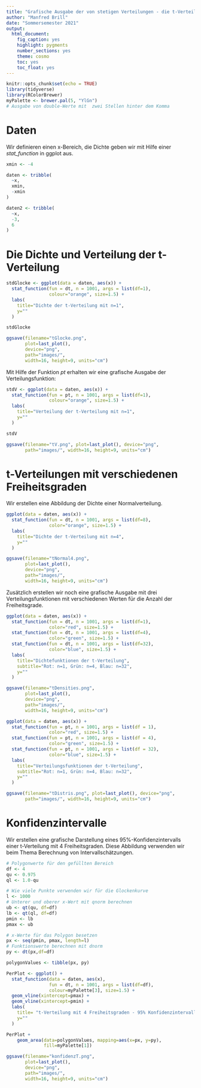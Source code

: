 ```yaml
---
title: "Grafische Ausgabe der von stetigen Verteilungen - die t-Verteilung"
author: "Manfred Brill"
date: "Sommersemester 2021"
output: 
  html_document: 
    fig_caption: yes
    highlight: pygments
    number_sections: yes
    theme: cosmo
    toc: yes
    toc_float: yes
---
```


```r
knitr::opts_chunk$set(echo = TRUE)
library(tidyverse)
library(RColorBrewer)
myPalette <- brewer.pal(5, "YlGn")
# Ausgabe von double-Werte mit  zwei Stellen hinter dem Komma
```

# Daten
Wir definieren einen x-Bereich, die Dichte geben wir mit Hilfe einer
*stat_function* in ggplot aus.

```r
xmin <- -4

daten <- tribble(
  ~x,
  xmin,
  -xmin
)

daten2 <- tribble(
  ~x,
  -3,
  6
)
```

# Die Dichte und Verteilung der t-Verteilung

```r
stdGlocke <- ggplot(data = daten, aes(x)) +
  stat_function(fun = dt, n = 1001, args = list(df=1),
                colour="orange", size=1.5) +  
  labs(
    title="Dichte der t-Verteilung mit n=1",
    y=""
  ) 

stdGlocke

ggsave(filename="tGlocke.png", 
       plot=last_plot(), 
       device="png",
       path="images/", 
       width=16, height=9, units="cm")
```

Mit Hilfe der Funktion *pt* erhalten wir eine grafische Ausgabe
der Verteilungsfunktion:

```r
stdV <- ggplot(data = daten, aes(x)) +
  stat_function(fun = pt, n = 1001, args = list(df=1),
                colour="orange", size=1.5) +  
  labs(
    title="Verteilung der t-Verteilung mit n=1",
    y=""
  ) 

stdV

ggsave(filename="tV.png", plot=last_plot(), device="png",
       path="images/", width=16, height=9, units="cm")
```

# t-Verteilungen mit verschiedenen Freiheitsgraden

Wir erstellen eine Abbildung der Dichte einer Normalverteilung.
```r
ggplot(data = daten, aes(x)) +
  stat_function(fun = dt, n = 1001, args = list(df=8),
                color="orange", size=1.5) +  
  labs(
    title="Dichte der t-Verteilung mit n=4",
    y=""
  ) 

ggsave(filename="tNormal4.png", 
       plot=last_plot(), 
       device="png",
       path="images/", 
       width=16, height=9, units="cm")
```

Zusätzlich erstellen wir noch eine grafische Ausgabe mit drei
Verteilungsfunktionen mit verschiedenen Werten für die Anzahl
der Freiheitsgrade.

```r
ggplot(data = daten, aes(x)) +
  stat_function(fun = dt, n = 1001, args = list(df=1),
                color="red", size=1.5) +  
  stat_function(fun = dt, n = 1001, args = list(df=4),
                color="green", size=1.5) + 
  stat_function(fun = dt, n = 1001, args = list(df=32),
                color="blue", size=1.5) + 
  labs(
    title="Dichtefunktionen der t-Verteilung",
    subtitle="Rot: n=1, Grün: n=4, Blau: n=32",
    y=""
  ) 

ggsave(filename="tDensities.png", 
       plot=last_plot(), 
       device="png",
       path="images/", 
       width=16, height=9, units="cm")
```


```r
ggplot(data = daten, aes(x)) +
  stat_function(fun = pt, n = 1001, args = list(df = 1),
                color="red", size=1.5) +  
  stat_function(fun = pt, n = 1001, args = list(df = 4),
                color="green", size=1.5) + 
  stat_function(fun = pt, n = 1001, args = list(df = 32),
                color="blue", size=1.5) + 
  labs(
    title="Verteilungsfunktionen der t-Verteilung",
    subtitle="Rot: n=1, Grün: n=4, Blau: n=32",
    y=""
  ) 

ggsave(filename="tDistris.png", plot=last_plot(), device="png",
       path="images/", width=16, height=9, units="cm")
```

# Konfidenzintervalle

Wir erstellen eine grafische Darstellung
eines 95%-Konfidenzintervalls einer t-Verteilung mit 4 Freiheitsgraden. Diese Abbildung verwenden wir beim Thema
Berechnung von Intervallschätzungen.

```r
# Polygonwerte für den gefüllten Bereich
df <- 4
qu <- 0.975
ql <- 1.0-qu

# Wie viele Punkte verwenden wir für die Glockenkurve
l <- 1000
# Unterer und oberer x-Wert mit qnorm berechnen
ub <- qt(qu, df=df)
lb <- qt(ql, df=df)
pmin <- lb
pmax <- ub

# x-Werte für das Polygon besetzen
px <- seq(pmin, pmax, length=l)
# Funktionswerte berechnen mit dnorm
py <- dt(px,df=df)

polygonValues <- tibble(px, py)

PerPlot <- ggplot() +
  stat_function(data = daten, aes(x), 
                fun = dt, n = 1001, args = list(df=df),
                colour=myPalette[3], size=1.5) +  
  geom_vline(xintercept=pmax) +
  geom_vline(xintercept=pmin) +
  labs(
    title= "t-Verteilung mit 4 Freiheitsgraden - 95% Konfidenzintervall",
    y=""
  ) 

PerPlot +
    geom_area(data=polygonValues, mapping=aes(x=px, y=py),
              fill=myPalette[1])

ggsave(filename="konfidenzT.png", 
       plot=last_plot(), 
       device="png",
       path="images/", 
       width=16, height=9, units="cm")
```